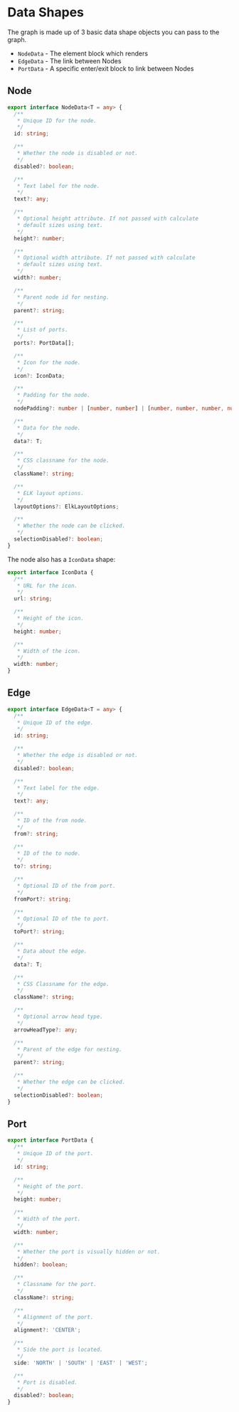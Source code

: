 
<Meta title="Docs/Getting Started/Data Shapes" />

# Data Shapes
The graph is made up of 3 basic data shape objects you
can pass to the graph.

- `NodeData` - The element block which renders
- `EdgeData` - The link between Nodes
- `PortData` - A specific enter/exit block to link between Nodes

## Node
```ts
export interface NodeData<T = any> {
  /**
   * Unique ID for the node.
   */
  id: string;

  /**
   * Whether the node is disabled or not.
   */
  disabled?: boolean;

  /**
   * Text label for the node.
   */
  text?: any;

  /**
   * Optional height attribute. If not passed with calculate
   * default sizes using text.
   */
  height?: number;

  /**
   * Optional width attribute. If not passed with calculate
   * default sizes using text.
   */
  width?: number;

  /**
   * Parent node id for nesting.
   */
  parent?: string;

  /**
   * List of ports.
   */
  ports?: PortData[];

  /**
   * Icon for the node.
   */
  icon?: IconData;

  /**
   * Padding for the node.
   */
  nodePadding?: number | [number, number] | [number, number, number, number];

  /**
   * Data for the node.
   */
  data?: T;

  /**
   * CSS classname for the node.
   */
  className?: string;

  /**
   * ELK layout options.
   */
  layoutOptions?: ElkLayoutOptions;

  /**
   * Whether the node can be clicked.
   */
  selectionDisabled?: boolean;
}
```

The node also has a `IconData` shape:

```ts
export interface IconData {
  /**
   * URL for the icon.
   */
  url: string;

  /**
   * Height of the icon.
   */
  height: number;

  /**
   * Width of the icon.
   */
  width: number;
}
```

## Edge
```ts
export interface EdgeData<T = any> {
  /**
   * Unique ID of the edge.
   */
  id: string;

  /**
   * Whether the edge is disabled or not.
   */
  disabled?: boolean;

  /**
   * Text label for the edge.
   */
  text?: any;

  /**
   * ID of the from node.
   */
  from?: string;

  /**
   * ID of the to node.
   */
  to?: string;

  /**
   * Optional ID of the from port.
   */
  fromPort?: string;

  /**
   * Optional ID of the to port.
   */
  toPort?: string;

  /**
   * Data about the edge.
   */
  data?: T;

  /**
   * CSS Classname for the edge.
   */
  className?: string;

  /**
   * Optional arrow head type.
   */
  arrowHeadType?: any;

  /**
   * Parent of the edge for nesting.
   */
  parent?: string;

  /**
   * Whether the edge can be clicked.
   */
  selectionDisabled?: boolean;
}
```

## Port
```ts
export interface PortData {
  /**
   * Unique ID of the port.
   */
  id: string;

  /**
   * Height of the port.
   */
  height: number;

  /**
   * Width of the port.
   */
  width: number;

  /**
   * Whether the port is visually hidden or not.
   */
  hidden?: boolean;

  /**
   * Classname for the port.
   */
  className?: string;

  /**
   * Alignment of the port.
   */
  alignment?: 'CENTER';

  /**
   * Side the port is located.
   */
  side: 'NORTH' | 'SOUTH' | 'EAST' | 'WEST';

  /**
   * Port is disabled.
   */
  disabled?: boolean;
}
```
